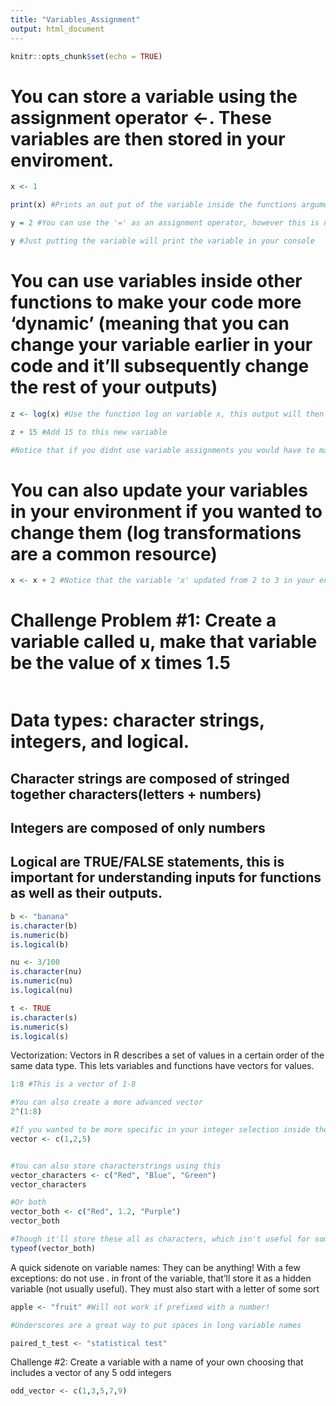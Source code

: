 ```yaml
---
title: "Variables_Assignment"
output: html_document
---
```


```r
knitr::opts_chunk$set(echo = TRUE)
```

# You can store a variable using the assignment operator <-. These variables are then stored in your enviroment. 
```r
x <- 1

print(x) #Prints an out put of the variable inside the functions argument.

y = 2 #You can use the '=' as an assignment operator, however this is not recommended because many arguments are structured to use '=' inside a function, therefore its best practice in R to use '<-'

y #Just putting the variable will print the variable in your console 
```
# You can use variables inside other functions to make your code more 'dynamic' (meaning that you can change your variable earlier in your code and it'll subsequently change the rest of your outputs)
```r
z <- log(x) #Use the function log on variable x, this output will then be stored as a new variable called 'z' 

z + 15 #Add 15 to this new variable 

#Notice that if you didnt use variable assignments you would have to manually type in the outputs from your console to calculate what the log(x) + 15 is in this format. This 'dynamic' way of writing your code allows for clarity as well as fluid method for changing your inputs. 

```
# You can also update your variables in your environment if you wanted to change them (log transformations are a common resource)
```r
x <- x + 2 #Notice that the variable 'x' updated from 2 to 3 in your enviroment
```

# Challenge Problem #1: Create a variable called u, make that variable be the value of x times 1.5
```r

```

# Data types: character strings, integers, and logical. 
## Character strings are composed of stringed together characters(letters + numbers)
## Integers are composed of only numbers
## Logical are TRUE/FALSE statements, this is important for understanding inputs for functions as well as their outputs. 
```r
b <- "banana" 
is.character(b)  
is.numeric(b) 
is.logical(b)
```
```r
nu <- 3/100
is.character(nu)
is.numeric(nu) 
is.logical(nu)
```

```r
t <- TRUE
is.character(s)
is.numeric(s)
is.logical(s) 
```

Vectorization: Vectors in R describes a set of values in a certain order of the same data type. This lets variables and functions have vectors for values. 
```r
1:8 #This is a vector of 1-8

#You can also create a more advanced vector 
2^(1:8)

#If you wanted to be more specific in your integer selection inside the vector, you can utilize the concatenate fxn. c() 
vector <- c(1,2,5)


#You can also store characterstrings using this
vector_characters <- c("Red", "Blue", "Green")
vector_characters 

#Or both
vector_both <- c("Red", 1.2, "Purple")
vector_both

#Though it'll store these all as characters, which isn't useful for some applications. 
typeof(vector_both)
```

A quick sidenote on variable names: They can be anything! With a few exceptions:
do not use . in front of the variable, that'll store it as a hidden variable (not usually useful). They must also start with a letter of some sort
```r
apple <- "fruit" #Will not work if prefixed with a number!

#Underscores are a great way to put spaces in long variable names

paired_t_test <- "statistical test"

```

Challenge #2: Create a variable with a name of your own choosing that includes a vector of any 5 odd integers
```r
odd_vector <- c(1,3,5,7,9)
```

